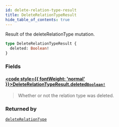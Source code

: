 ```yaml
---
id: delete-relation-type-result
title: DeleteRelationTypeResult
hide_table_of_contents: true
---
```








Result of the deleteRelationType mutation.

```graphql
type DeleteRelationTypeResult {
  deleted: Boolean!
}
```


### Fields

#### [<code style={{ fontWeight: 'normal' }}>DeleteRelationTypeResult.<b>deleted</b></code>](#)<Bullet />[`Boolean!`](/docs/v1/directory-api-reference/schema/common/scalars/boolean) <Badge class="secondary" text="non-null"/> <Badge class="secondary" text="scalar"/> <Badge class="secondary" text="common"/>
> Whether or not the relation type was deleted.
> 



### Returned by

[`deleteRelationType`](/docs/v1/directory-api-reference/schema/relation-types/mutations/delete-relation-type)  <Badge class="secondary" text="mutation"/>




